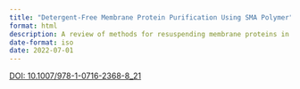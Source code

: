 ```yaml
---
title: "Detergent-Free Membrane Protein Purification Using SMA Polymer"
format: html
description: A review of methods for resuspending membrane proteins in SMALPs
date-format: iso
date: 2022-07-01
---
```


[DOI: 10.1007/978-1-0716-2368-8_21](https://doi.org/10.1007/978-1-0716-2368-8_21)